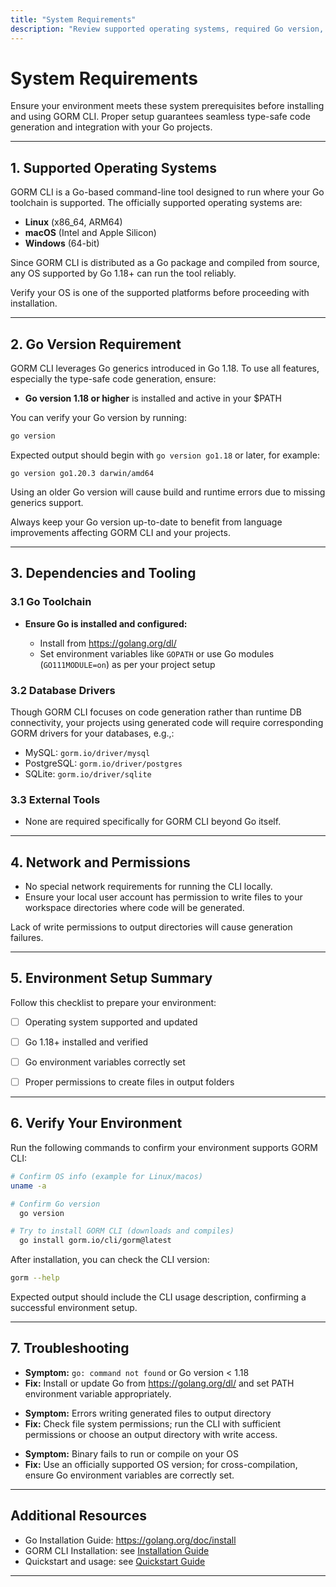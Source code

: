 ```yaml
---
title: "System Requirements"
description: "Review supported operating systems, required Go version, and dependencies. Ensure your environment is set up for seamless use of GORM CLI’s type-safe code generation features."
---
```


# System Requirements

Ensure your environment meets these system prerequisites before installing and using GORM CLI. Proper setup guarantees seamless type-safe code generation and integration with your Go projects.

---

## 1. Supported Operating Systems

GORM CLI is a Go-based command-line tool designed to run where your Go toolchain is supported. The officially supported operating systems are:

- **Linux** (x86_64, ARM64)
- **macOS** (Intel and Apple Silicon)
- **Windows** (64-bit)

Since GORM CLI is distributed as a Go package and compiled from source, any OS supported by Go 1.18+ can run the tool reliably.


<Check>
Verify your OS is one of the supported platforms before proceeding with installation.
</Check>

---

## 2. Go Version Requirement

GORM CLI leverages Go generics introduced in Go 1.18. To use all features, especially the type-safe code generation, ensure:

- **Go version 1.18 or higher** is installed and active in your $PATH

You can verify your Go version by running:

```bash
go version
```

Expected output should begin with `go version go1.18` or later, for example:

```
go version go1.20.3 darwin/amd64
```

Using an older Go version will cause build and runtime errors due to missing generics support.

<Tip>
Always keep your Go version up-to-date to benefit from language improvements affecting GORM CLI and your projects.
</Tip>

---

## 3. Dependencies and Tooling

### 3.1 Go Toolchain

- **Ensure Go is installed and configured:**

  - Install from https://golang.org/dl/
  - Set environment variables like `GOPATH` or use Go modules (`GO111MODULE=on`) as per your project setup

### 3.2 Database Drivers

Though GORM CLI focuses on code generation rather than runtime DB connectivity, your projects using generated code will require corresponding GORM drivers for your databases, e.g.,:

- MySQL: `gorm.io/driver/mysql`
- PostgreSQL: `gorm.io/driver/postgres`
- SQLite: `gorm.io/driver/sqlite`


### 3.3 External Tools

- None are required specifically for GORM CLI beyond Go itself.

---

## 4. Network and Permissions

- No special network requirements for running the CLI locally.
- Ensure your local user account has permission to write files to your workspace directories where code will be generated.

<Warning>
Lack of write permissions to output directories will cause generation failures.
</Warning>

---

## 5. Environment Setup Summary

Follow this checklist to prepare your environment:

- [ ] Operating system supported and updated
- [ ] Go 1.18+ installed and verified
- [ ] Go environment variables correctly set
- [ ] Proper permissions to create files in output folders


---

## 6. Verify Your Environment

Run the following commands to confirm your environment supports GORM CLI:

```bash
# Confirm OS info (example for Linux/macos)
uname -a

# Confirm Go version
  go version

# Try to install GORM CLI (downloads and compiles)
  go install gorm.io/cli/gorm@latest
```

After installation, you can check the CLI version:

```bash
gorm --help
```

Expected output should include the CLI usage description, confirming a successful environment setup.

---

## 7. Troubleshooting

<AccordionGroup title="Common System Setup Issues">
<Accordion title="Go Not Found or Wrong Version">

- **Symptom:** `go: command not found` or Go version < 1.18
- **Fix:** Install or update Go from https://golang.org/dl/ and set PATH environment variable appropriately.

</Accordion>
<Accordion title="Permission Denied When Generating Files">

- **Symptom:** Errors writing generated files to output directory
- **Fix:** Check file system permissions; run the CLI with sufficient permissions or choose an output directory with write access.

</Accordion>
<Accordion title="Unsupported OS or Architecture">

- **Symptom:** Binary fails to run or compile on your OS
- **Fix:** Use an officially supported OS version; for cross-compilation, ensure Go environment variables are correctly set.

</Accordion>
</AccordionGroup>

---

## Additional Resources

- Go Installation Guide: https://golang.org/doc/install
- GORM CLI Installation: see [Installation Guide](../prerequisites-installation/installation-guide)
- Quickstart and usage: see [Quickstart Guide](../../features-and-workflows/quickstart-user-journey)

---